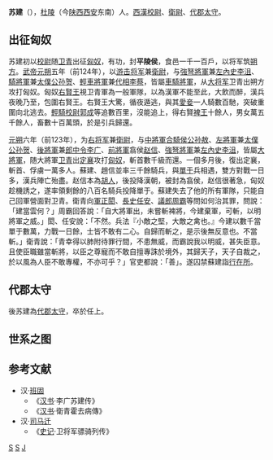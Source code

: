 '''苏建'''（{{bd|？||？|catIdx=S蘇}}），[[杜陵|杜陵]]（今[[陕西|陕西]][[西安|西安]]东南）人。[[西漢|西漢]][[校尉|校尉]]、[[衛尉|衛尉]]、[[代郡太守|代郡太守]]。

==出征匈奴==
苏建初以[[校尉|校尉]]随[[卫青|卫青]]出征[[匈奴|匈奴]]，有功，封'''平陵侯'''，食邑一千一百戶，以将军筑[[朔方|朔方]]。[[汉武帝|武帝]][[元朔|元朔]]五年（前124年），以[[游击将军|游击将军]]兼[[衛尉|衛尉]]，与[[強弩將軍|強弩將軍]]兼[[左內史|左內史]][[李沮|李沮]]、[[騎將軍|騎將軍]]兼[[太僕|太僕]][[公孙贺|公孙贺]]、[[輕車將軍|輕車將軍]]兼[[代相|代相]][[李蔡|李蔡]]，皆屬[[車騎將軍|車騎將軍]]，从[[大将军|大将军]]卫青出朔方攻打匈奴。匈奴[[右賢王|右賢王]]視卫青軍為一般軍隊，以為漢軍不能至此，大飲而醉，漢兵夜晚乃至，包圍右賢王。右賢王大驚，循夜遁逃，與其[[愛妾|愛妾]]一人騎數百馳，突破重圍向北逃去。[[輕騎校尉|輕騎校尉]][[郭成|郭成]]等追數百里，沒能追上，得右賢[[裨王|裨王]]十餘人，男女萬五千餘人，畜數十百萬頭，於是引兵歸還。

[[元朔|元朔]]六年（前123年），为[[右将军|右将军]]兼[[衛尉|衛尉]]，与[[中將軍|中將軍]][[合騎侯|合騎侯]][[公孙敖|公孙敖]]、[[左將軍|左將軍]]兼[[太僕|太僕]][[公孙贺|公孙贺]]、[[後將軍|後將軍]]兼[[郎中令|郎中令]][[李广|李广]]、[[前將軍|前將軍]]翕侯[[赵信|赵信]]、[[強弩將軍|強弩將軍]]兼[[左內史|左內史]][[李沮|李沮]]，皆屬[[大將軍|大將軍]]，随大將軍[[卫青|卫青]]出[[定襄|定襄]]攻打[[匈奴|匈奴]]，斬首數千級而還。一個多月後，復出定襄，斬首、俘虜一萬多人。蘇建、趙信並率三千餘騎兵，與[[單于|單于]]兵相遇，雙方對戰一日多，漢兵陣亡殆盡。赵信本為[[胡人|胡人]]，後投降漢朝，被封為翕侯，赵信很著急，匈奴趁機誘之，遂率領剩餘的八百名騎兵投降單于。蘇建失去了他的所有軍隊，只能自己回軍營面對卫青。衛青向[[軍正|軍正]][[閎|閎]]、[[長史|長史]][[任安_(西汉)|任安]]、[[議郎|議郎]][[周霸|周霸]]等問如何治其罪，問說：「建當雲何？」周霸回答說：「自大將軍出，未嘗斬裨將，今建棄軍，可斬，以明將軍之威。」閎、任安說：「不然。兵法『小敵之堅，大敵之禽也。』今建以數千當單于數萬，力戰一日餘，士皆不敢有二心。自歸而斬之，是示後無反意也。不當斬。」衛青說：「青幸得以肺附待罪行間，不患無威，而霸說我以明威，甚失臣意。且使臣職雖當斬將，以臣之尊寵而不敢自擅專誅於境外，其歸天子，天子自裁之，於以風為人臣不敢專權，不亦可乎？」官吏都說：「善」。遂囚禁蘇建詣[[行在所|行在所]]。

==代郡太守==
後苏建為[[代郡太守|代郡太守]]，卒於任上。 

==世系之图==
<center>
{{familytree/start}}
{{familytree | | | | | | | | | Ji |Ji=蘇建}}
{{familytree | |,|-|-|-|v|-|-|-|+|-|-|-|.| }}
{{familytree | Ch | | Wu | | Xi | | Mo |Ch=[[蘇嘉|蘇嘉]]|Wu=关内侯<br>[[蘇武|蘇武]]|Xi=[[蘇賢|蘇賢]]|Mo=□ }}
{{familytree| | | | | |)|-|-|-|.| | | |!| }}
{{familytree| | | | | Yu | | Tg | | Mo |Yu=[[蘇元|蘇元]]|Tg=[[蘇通國|蘇通國]]|Mo=□}}
{{familytree| | | | | | | | | | | | | |!| }}
{{familytree| | | | | | | | | | | | | Mo |Mo=□ }}
{{familytree| | | | | | | | | | | | | |!| }}
{{familytree| | | | | | | | | | | | | Mo |Mo=□ }}
{{familytree| | | | | | | | | | | | | |!| }}
{{familytree| | | | | | | | | | | | | Ch |Ch=中陵乡侯<br>[[苏纯|苏纯]] }}
{{familytree| | | | | | | | | | | | | |!| }}
{{familytree| | | | | | | | | | | | | Mo |Mo=□ }}
{{familytree| | | | | | | | | | | | | |)|-|-|-|.| }}
{{familytree| | | | | | | | | | | | | Mo | | Zh |Mo=□|Zh=[[蘇章_(漢朝)|蘇章]] }}
{{familytree| | | | | | | | | | | | | |!| }}
{{familytree| | | | | | | | | | | | | Mo |Mo=□ }}
{{familytree| | | | | | | | | | | | | |!| }}
{{familytree| | | | | | | | | | | | | Qi |Qi=[[苏谦|苏谦]] }}
{{familytree| | | | | | | | | | | | | |!| }}
{{familytree| | | | | | | | | | | | | Bw |Bw=[[苏不韦|苏不韦]] }}
{{familytree/end}}
</center>

==参考文献==
* 汉·[[班固|班固]] 
** 《[[汉书|汉书]]·李广苏建传》
** 《[[汉书|汉书]]·衛青霍去病傳》
* 汉·[[司马迁|司马迁]] 
** 《[[史记|史记]]·卫将军骠骑列传》
 
[[Category:西漢太守|S]]
[[Category:西漢军事人物|S]]
[[Category:苏姓|J]]